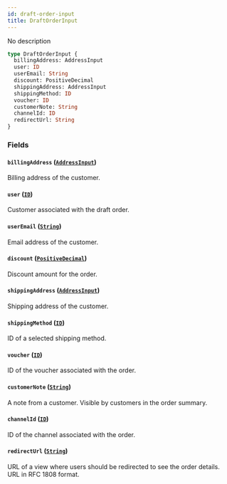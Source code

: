 ```yaml
---
id: draft-order-input
title: DraftOrderInput
---
```


No description

```graphql
type DraftOrderInput {
  billingAddress: AddressInput
  user: ID
  userEmail: String
  discount: PositiveDecimal
  shippingAddress: AddressInput
  shippingMethod: ID
  voucher: ID
  customerNote: String
  channelId: ID
  redirectUrl: String
}
```

### Fields

#### `billingAddress` ([`AddressInput`](/developer/api-reference/inputs/address-input))

Billing address of the customer.

#### `user` ([`ID`](/developer/api-reference/scalars/id))

Customer associated with the draft order.

#### `userEmail` ([`String`](/developer/api-reference/scalars/string))

Email address of the customer.

#### `discount` ([`PositiveDecimal`](/developer/api-reference/scalars/positive-decimal))

Discount amount for the order.

#### `shippingAddress` ([`AddressInput`](/developer/api-reference/inputs/address-input))

Shipping address of the customer.

#### `shippingMethod` ([`ID`](/developer/api-reference/scalars/id))

ID of a selected shipping method.

#### `voucher` ([`ID`](/developer/api-reference/scalars/id))

ID of the voucher associated with the order.

#### `customerNote` ([`String`](/developer/api-reference/scalars/string))

A note from a customer. Visible by customers in the order summary.

#### `channelId` ([`ID`](/developer/api-reference/scalars/id))

ID of the channel associated with the order.

#### `redirectUrl` ([`String`](/developer/api-reference/scalars/string))

URL of a view where users should be redirected to see the order details. URL in RFC 1808 format.
